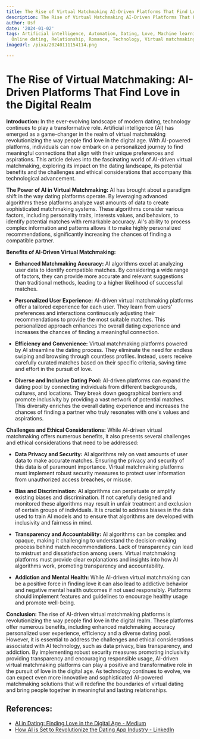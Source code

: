 ```yaml
---
title: The Rise of Virtual Matchmaking AI-Driven Platforms That Find Love
description: The Rise of Virtual Matchmaking AI-Driven Platforms That Find Love
author: Usf
date: '2024-01-02'
tags: Artificial intelligence, Automation, Dating, Love, Machine learning, Matchmaking,
  Online dating, Relationship, Romance, Technology, Virtual matchmaking
imageUrl: /pixa/20240111154114.png

---
```

# The Rise of Virtual Matchmaking: AI-Driven Platforms  That Find Love in the Digital Realm

**Introduction:**
In  the ever-evolving landscape of modern dating, technology continues to  play a transformative role. Artificial intelligence (AI) has emerged as a game-changer in  the  realm of virtual matchmaking revolutionizing the way people find love in the  digital age. With AI-powered platforms, individuals can now embark on a personalized journey to find meaningful connections that align with their unique preferences and aspirations. This article delves  into the  fascinating world of AI-driven virtual matchmaking, exploring  its impact on  the dating  landscape, its potential benefits  and the challenges and  ethical considerations  that accompany  this technological advancement.

**The Power of AI in Virtual Matchmaking:**
AI has brought about a paradigm shift in  the  way dating platforms operate. By leveraging advanced algorithms these platforms analyze vast amounts of data to create sophisticated matchmaking systems. These algorithms consider various factors, including personality traits, interests values, and behaviors,  to identify potential matches with remarkable  accuracy. AI's ability to process complex information and patterns allows it to make  highly personalized recommendations, significantly increasing the chances of finding a  compatible partner.

**Benefits of AI-Driven Virtual Matchmaking:**

* **Enhanced Matchmaking  Accuracy:** AI algorithms excel at analyzing  user data to identify compatible  matches. By considering a wide range of factors, they can provide more accurate and relevant suggestions than traditional methods, leading to a higher likelihood  of  successful matches.

* **Personalized User Experience:** AI-driven virtual matchmaking platforms offer a tailored experience for  each user. They learn from  users' preferences and interactions continuously adjusting their recommendations to provide the most suitable matches. This personalized approach enhances the overall dating experience and increases the chances of  finding a meaningful connection.

*  **Efficiency and Convenience:** Virtual matchmaking platforms powered by AI streamline the dating process. They eliminate the need for endless swiping and browsing through countless profiles. Instead, users receive carefully curated matches based on their specific criteria, saving  time and effort in the  pursuit of love.

* **Diverse and Inclusive Dating Pool:**  AI-driven platforms can expand the dating pool by connecting  individuals from different backgrounds, cultures, and locations. They break  down geographical barriers and promote inclusivity by providing a vast network of potential matches. This diversity enriches the overall dating experience and  increases the chances  of finding a  partner who truly resonates with one's  values and aspirations.

**Challenges and Ethical Considerations:**
While AI-driven virtual matchmaking offers numerous  benefits, it also presents several challenges and  ethical considerations that need to be addressed:

* **Data Privacy and Security:** AI algorithms rely  on vast amounts of user  data to make accurate matches. Ensuring the privacy and  security of this data is of paramount importance. Virtual matchmaking platforms must implement robust security measures  to protect user information from unauthorized access breaches, or misuse.

* **Bias and  Discrimination:** AI algorithms can perpetuate or amplify existing biases and  discrimination. If not carefully designed and monitored these algorithms may result in unfair treatment and exclusion of certain groups of individuals.  It is crucial to address biases  in the data used to train  AI models and to ensure that algorithms are developed with inclusivity and  fairness in mind.

* **Transparency and Accountability:** AI algorithms can be complex and opaque, making it challenging to  understand the decision-making process behind match recommendations. Lack of transparency can lead  to mistrust and  dissatisfaction among users. Virtual matchmaking platforms must provide clear explanations and insights into how AI algorithms work, promoting transparency and accountability.

* **Addiction and Mental Health:** While AI-driven virtual matchmaking can be a positive force in finding love it can also lead to addictive behavior and  negative mental health outcomes if not used responsibly. Platforms should implement  features and guidelines to encourage  healthy usage and  promote  well-being.

**Conclusion:**
The rise of AI-driven virtual matchmaking platforms is revolutionizing the way  people  find love in  the  digital  realm. These platforms offer numerous benefits, including enhanced matchmaking accuracy  personalized user  experience, efficiency and a diverse dating pool. However, it is essential to address the challenges and ethical considerations associated with AI technology, such as data privacy, bias transparency, and addiction. By implementing robust security measures promoting inclusivity providing transparency and encouraging  responsible usage,  AI-driven virtual matchmaking platforms can play a positive and transformative role in the pursuit of love in the  digital age.  As technology continues to evolve, we can expect even more innovative and sophisticated AI-powered matchmaking  solutions that will redefine the boundaries of virtual dating and bring people together in  meaningful and lasting relationships.

## References:
- [AI in Dating: Finding Love in the Digital Age - Medium](https://medium.com/aimonks/ai-in-dating-finding-love-in-the-digital-age-4c287d1bb56b)
- [How AI is Set to Revolutionize the Dating App Industry - LinkedIn](https://www.linkedin.com/pulse/how-ai-set-revolutionize-dating-app-industry-innow8-apps)
